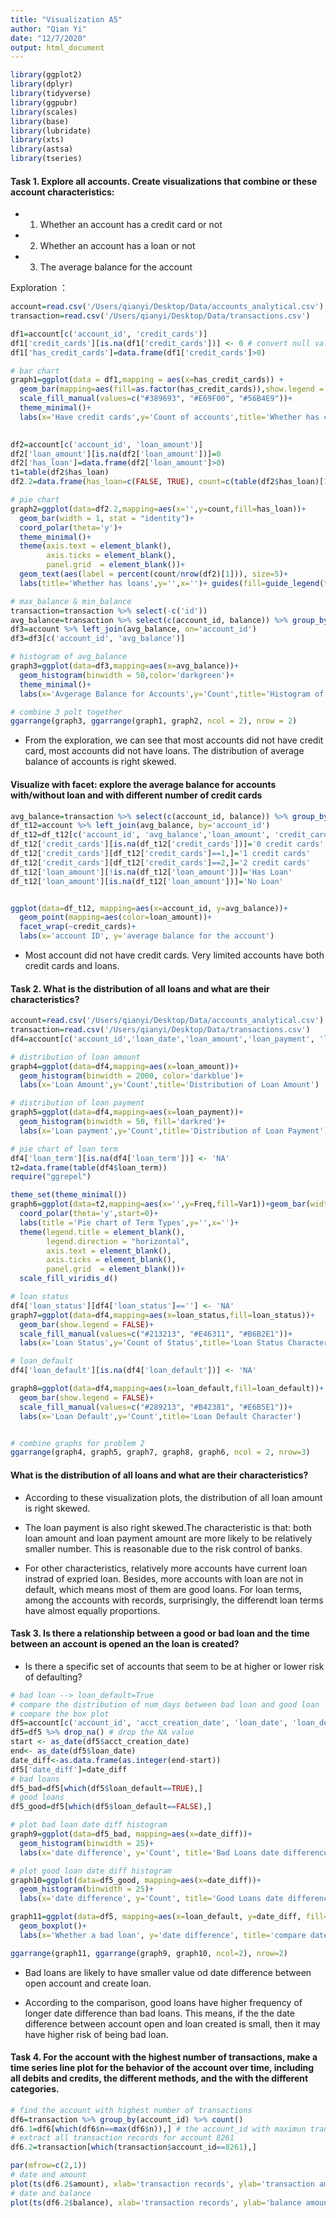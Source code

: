 ```yaml
---
title: "Visualization A5"
author: "Qian Yi"
date: "12/7/2020"
output: html_document
---
```


```r
library(ggplot2)
library(dplyr)
library(tidyverse)
library(ggpubr)
library(scales)
library(base)
library(lubridate)
library(xts)
library(astsa)
library(tseries)

```

#### Task 1. Explore all accounts. Create visualizations that combine or these account characteristics:

* (1) Whether an account has a credit card or not

* (2) Whether an account has a loan or not

* (3) The average balance for the account

Exploration ： 
```r
account=read.csv('/Users/qianyi/Desktop/Data/accounts_analytical.csv')
transaction=read.csv('/Users/qianyi/Desktop/Data/transactions.csv')

df1=account[c('account_id', 'credit_cards')]
df1['credit_cards'][is.na(df1['credit_cards'])] <- 0 # convert null value into 0 
df1['has_credit_cards']=data.frame(df1['credit_cards']>0)

# bar chart 
graph1=ggplot(data = df1,mapping = aes(x=has_credit_cards)) +
  geom_bar(mapping=aes(fill=as.factor(has_credit_cards)),show.legend = FALSE)+
  scale_fill_manual(values=c("#389693", "#E69F00", "#56B4E9"))+
  theme_minimal()+
  labs(x='Have credit cards',y='Count of accounts',title='Whether has credit cards')
  

df2=account[c('account_id', 'loan_amount')]
df2['loan_amount'][is.na(df2['loan_amount'])]=0 
df2['has_loan']=data.frame(df2['loan_amount']>0)
t1=table(df2$has_loan)
df2.2=data.frame(has_loan=c(FALSE, TRUE), count=c(table(df2$has_loan)[1],table(df2$has_loan)[2]))

# pie chart 
graph2=ggplot(data=df2.2,mapping=aes(x='',y=count,fill=has_loan))+
  geom_bar(width = 1, stat = "identity")+
  coord_polar(theta='y')+
  theme_minimal()+
  theme(axis.text = element_blank(),
        axis.ticks = element_blank(),
        panel.grid  = element_blank())+
  geom_text(aes(label = percent(count/nrow(df2)[1])), size=5)+
  labs(title='Whether has loans',y='',x='')+ guides(fill=guide_legend(title="Whether has loan"))

# max_balance & min_balance 
transaction=transaction %>% select(-c('id'))
avg_balance=transaction %>% select(c(account_id, balance)) %>% group_by(account_id) %>% summarise(avg_balance=mean(balance))
df3=account %>% left_join(avg_balance, on='account_id')
df3=df3[c('account_id', 'avg_balance')]

# histogram of avg_balance 
graph3=ggplot(data=df3,mapping=aes(x=avg_balance))+
  geom_histogram(binwidth = 50,color='darkgreen')+
  theme_minimal()+
  labs(x='Avgerage Balance for Accounts',y='Count',title='Histogram of the Average Balance for Accounts')

# combine 3 polt together 
ggarrange(graph3, ggarrange(graph1, graph2, ncol = 2), nrow = 2)
```

* From the exploration, we can see that most accounts did not have credit card, most accounts did not have loans. The distribution of average balance of accounts is right skewed. 

#### Visualize with facet: explore the average balance for accounts with/without loan and with different number of credit cards 
```r
avg_balance=transaction %>% select(c(account_id, balance)) %>% group_by(account_id) %>% summarise(avg_balance=mean(balance))
df_t12=account %>% left_join(avg_balance, by='account_id')
df_t12=df_t12[c('account_id', 'avg_balance','loan_amount', 'credit_cards')]
df_t12['credit_cards'][is.na(df_t12['credit_cards'])]='0 credit cards'
df_t12['credit_cards'][df_t12['credit_cards']==1,]='1 credit cards'
df_t12['credit_cards'][df_t12['credit_cards']==2,]='2 credit cards'
df_t12['loan_amount'][!is.na(df_t12['loan_amount'])]='Has Loan'
df_t12['loan_amount'][is.na(df_t12['loan_amount'])]='No Loan'


ggplot(data=df_t12, mapping=aes(x=account_id, y=avg_balance))+
  geom_point(mapping=aes(color=loan_amount))+
  facet_wrap(~credit_cards)+
  labs(x='account ID', y='average balance for the account')
```

* Most account did not have credit cards. Very limited accounts have both credit cards and loans. 

#### Task 2. What is the distribution of all loans and what are their characteristics?

```r
account=read.csv('/Users/qianyi/Desktop/Data/accounts_analytical.csv')
transaction=read.csv('/Users/qianyi/Desktop/Data/transactions.csv')
df4=account[c('account_id','loan_date','loan_amount','loan_payment', 'loan_term','loan_status','loan_default')]

# distribution of loan amount
graph4=ggplot(data=df4,mapping=aes(x=loan_amount))+
  geom_histogram(binwidth = 2000, color='darkblue')+
  labs(x='Loan Amount',y='Count',title='Distribution of Loan Amount')

# distribution of loan payment
graph5=ggplot(data=df4,mapping=aes(x=loan_payment))+
  geom_histogram(binwidth = 50, fill='darkred')+
  labs(x='Loan payment',y='Count',title='Distribution of Loan Payment')

# pie chart of loan term 
df4['loan_term'][is.na(df4['loan_term'])] <- 'NA'
t2=data.frame(table(df4$loan_term))
require("ggrepel")

theme_set(theme_minimal())
graph6=ggplot(data=t2,mapping=aes(x='',y=Freq,fill=Var1))+geom_bar(width=1, stat='identity')+
  coord_polar(theta='y',start=0)+
  labs(title ='Pie chart of Term Types',y='',x='')+
  theme(legend.title = element_blank(), 
        legend.direction = "horizontal",
        axis.text = element_blank(),
        axis.ticks = element_blank(),
        panel.grid  = element_blank())+
  scale_fill_viridis_d()

# loan status 
df4['loan_status'][df4['loan_status']==''] <- 'NA'
graph7=ggplot(data=df4,mapping=aes(x=loan_status,fill=loan_status))+
  geom_bar(show.legend = FALSE)+
  scale_fill_manual(values=c("#213213", "#E46311", "#B6B2E1"))+
  labs(x='Loan Status',y='Count of Status',title='Loan Status Character',size=1)

# loan_default 
df4['loan_default'][is.na(df4['loan_default'])] <- 'NA'

graph8=ggplot(data=df4,mapping=aes(x=loan_default,fill=loan_default))+
  geom_bar(show.legend = FALSE)+
  scale_fill_manual(values=c("#289213", "#B42381", "#E6B5E1"))+
  labs(x='Loan Default',y='Count',title='Loan Default Character')


# combine graphs for problem 2 
ggarrange(graph4, graph5, graph7, graph8, graph6, ncol = 2, nrow=3)

```

#### What is the distribution of all loans and what are their characteristics?

* According to these visualization plots, the distribution of all loan amount is right skewed. 

* The loan payment is also right skewed.The characteristic is that: both loan amount and loan payment amount are more likely to be relatively smaller number. This is reasonable due to the risk control of banks. 

* For other characteristics, relatively more accounts have current loan instrad of expried loan. Besides, more accounts with loan are not in default, which means most of them are good loans. For loan terms, among the accounts with records, surprisingly, the differendt loan terms have almost equally proportions. 

#### Task 3. Is there a relationship between a good or bad loan and the time between an account is opened an the loan is created? 

* Is there a specific set of accounts that seem to be at higher or lower risk of defaulting?
```r
# bad loan --> loan_default=True 
# compare the distribution of num_days between bad loan and good loan 
# compare the box plot 
df5=account[c('account_id', 'acct_creation_date', 'loan_date', 'loan_default')]
df5=df5 %>% drop_na() # drop the NA value 
start <- as_date(df5$acct_creation_date)
end<- as_date(df5$loan_date)
date_diff<-as.data.frame(as.integer(end-start))
df5['date_diff']=date_diff
# bad loans 
df5_bad=df5[which(df5$loan_default==TRUE),]
# good loans 
df5_good=df5[which(df5$loan_default==FALSE),]
```

```r
# plot bad loan date diff histogram 
graph9=ggplot(data=df5_bad, mapping=aes(x=date_diff))+
  geom_histogram(binwidth = 25)+
  labs(x='date difference', y='Count', title='Bad Loans date difference distribution')

# plot good loan date diff histogram 
graph10=ggplot(data=df5_good, mapping=aes(x=date_diff))+
  geom_histogram(binwidth = 25)+
  labs(x='date difference', y='Count', title='Good Loans date difference distribution')

graph11=ggplot(data=df5, mapping=aes(x=loan_default, y=date_diff, fill=loan_default))+
  geom_boxplot()+
  labs(x='Whether a bad loan', y='date difference', title='compare date difference between bad and good loans')

ggarrange(graph11, ggarrange(graph9, graph10, ncol=2), nrow=2)
```

* Bad loans are likely to have smaller value od date difference between open account and create loan. 

* According to the comparison, good loans have higher frequency of longer date difference than bad loans. This means, if the the date difference between account open and loan created is small, then it may have higher risk of being bad loan. 

#### Task 4. For the account with the highest number of transactions, make a time series line plot for the behavior of the account over time, including all debits and credits, the different methods, and the with the different categories.

```r
# find the account with highest number of transactions 
df6=transaction %>% group_by(account_id) %>% count()
df6.1=df6[which(df6$n==max(df6$n)),] # the account_id with maximun transactions(675) is account_id=8261
# extract all transaction records for account 8261
df6.2=transaction[which(transaction$account_id==8261),]
```


```r
par(mfrow=c(2,1))
# date and amount 
plot(ts(df6.2$amount), xlab='transaction records', ylab='transaction amount')
# date and balance 
plot(ts(df6.2$balance), xlab='transaction records', ylab='balance amount')

```

